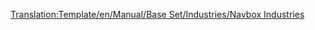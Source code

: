 <noinclude>[[Translation:Template/en/Manual/Base Set/Industries/Navbox Industries]]</noinclude>{{en/Navbox|navbar = off
|state = off

|name = Navbox Industries
|title = [[en/Manual/Industries]]

|group1 = [[nl/Manual/Klimaat|Gematigd]]
|list1 = {{en/Nowrap begin}} [[nl/Manual/Base Set/Industries/Bank|Bank]]{{en/·w}} [[nl/Manual/Base Set/Industries/Kolenmijn|Kolenmijn]]{{en/·w}} [[nl/Manual/Base Set/Industries/Fabriek|Fabriek]]{{en/·w}} [[nl/Manual/Base Set/Industries/Boerderij|Boerderij]]{{en/·w}} [[nl/Manual/Base Set/Industries/Bos|Bos]]{{en/·w}} [[nl/Manual/Base Set/Industries/IJzermijn|IJzermijn]]{{en/·w}} [[nl/Manual/Base Set/Industries/Olieraffinaderij|Olieraffinaderij]]{{en/·w}} [[nl/Manual/Base Set/Industries/Olieplatform|Olieplatform]]{{en/·w}} [[nl/Manual/Base Set/Industries/Oliebronnen|Oliebronnen]]{{en/·w}} [[nl/Manual/Base Set/Industries/Energiecentrale|Energiecentrale]]{{en/·w}} [[nl/Manual/Base Set/Industries/Houtzagerij|Houtzagerij]]{{en/·w}} [[nl/Manual/Base Set/Industries/Hoogoven|Hoogoven]]{{en/Nowrap end}}

|group2 = [[nl/Manual/Klimaat|Subarctisch]]
|list2 = {{en/Nowrap begin}} [[nl/Manual/Base Set/Industries/Bank|Bank]]{{en/·w}} [[nl/Manual/Base Set/Industries/Kolenmijn|Kolenmijn]]{{en/·w}} [[nl/Manual/Base Set/Industries/Boerderij|Boerderij]]{{en/·w}} [[nl/Manual/Base Set/Industries/Voedselfabriek|Voedselfabriek]]{{en/·w}} [[nl/Manual/Base Set/Industries/Bos|Bos]]{{en/·w}} [[nl/Manual/Base Set/Industries/Goudmijn|Goudmijn]]{{en/·w}} [[nl/Manual/Base Set/Industries/Olieraffinaderij|Olieraffinaderij]]{{en/·w}} [[nl/Manual/Base Set/Industries/Oliebronnen|Oliebronnen]]{{en/·w}} [[nl/Manual/Base Set/Industries/Papierfabriek|Papierfabriek]]{{en/·w}} [[nl/Manual/Base Set/Industries/Energiecentrale|Energiecentrale]]{{en/·w}} [[nl/Manual/Base Set/Industries/Drukkerij|Drukkerij]]{{en/Nowrap end}}

|group3 = [[nl/Manual/Klimaat|Subtropisch]]
|list3 = {{en/Nowrap begin}} [[nl/Manual/Base Set/Industries/Bank|Bank]]{{en/·w}} [[nl/Manual/Base Set/Industries/Kopermijn|Kopermijn]]{{en/·w}} [[nl/Manual/Base Set/Industries/Diamantmijn|Diamantmijn]]{{en/·w}} [[nl/Manual/Base Set/Industries/Fabriek|Fabriek]]{{en/·w}} [[nl/Manual/Base Set/Industries/Boerderij|Boerderij]]{{en/·w}} [[nl/Manual/Base Set/Industries/Voedselfabriek|Voedselfabriek]]{{en/·w}} [[nl/Manual/Base Set/Industries/Boomgaard|Boomgaard]]{{en/·w}} [[nl/Manual/Base Set/Industries/Timmerhoutzagerij|Timmerhoutzagerij]]{{en/·w}} [[nl/Manual/Base Set/Industries/Olieraffinaderij|Olieraffinaderij]]{{en/·w}} [[nl/Manual/Base Set/Industries/Oliebronnen|Oliebronnen]]{{en/·w}} [[nl/Manual/Base Set/Industries/Rubberplantage|Rubberplantage]]{{en/·w}} [[nl/Manual/Base Set/Industries/Watervoorraad|Watervoorraad]]{{en/·w}} [[nl/Manual/Base Set/Industries/Watertoren|Watertoren]]{{en/Nowrap end}}

|group4 = [[nl/Manual/Klimaat]]
|list4 = {{en/Nowrap begin}}[[nl/Manual/Base Set/Industries/Batterijenboerderij|Batterijenboerderij]]{{en/·w}} [[nl/Manual/Base Set/Industries/Bellenblazer|Bellenblazer]]{{en/·w}} [[nl/Manual/Base Set/Industries/Suikerspinbos|Suikerspinbos]]{{en/·w}} [[nl/Manual/Base Set/Industries/Colabronnen|Colabronnen]]{{en/·w}} [[nl/Manual/Base Set/Industries/Frisdrankfabriek|Frisdrankfabriek]]{{en/·w}} [[nl/Manual/Base Set/Industries/Plasticfonteinen|Plasticfonteinen]]{{en/·w}} [[nl/Manual/Base Set/Industries/Suikermijn|Suikermijn]]{{en/·w}} [[nl/Manual/Base Set/Industries/Snoepfabriek|Snoepfabriek]]{{en/·w}} [[nl/Manual/Base Set/Industries/Toffeegroeve|Toffeegroeve]]{{en/·w}} [[nl/Manual/Base Set/Industries/Speelgoedfabriek|Speelgoedfabriek]]{{en/·w}} [[nl/Manual/Base Set/Industries/Speelgoedwinkel|Speelgoedwinkel]]{{en/Nowrap end}}

}}